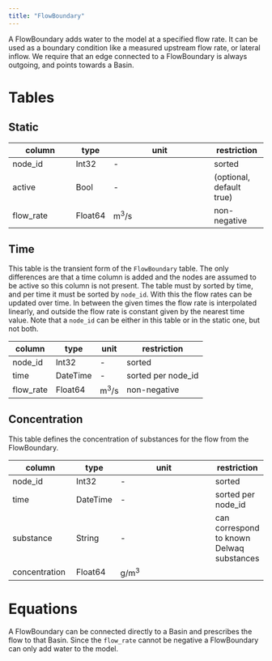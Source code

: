 ```yaml
---
title: "FlowBoundary"
---
```


A FlowBoundary adds water to the model at a specified flow rate.
It can be used as a boundary condition like a measured upstream flow rate, or lateral inflow.
We require that an edge connected to a FlowBoundary is always outgoing, and points towards a Basin.

# Tables

## Static

column        | type    | unit                  | restriction
------------- | ------- | --------------------- | -----------
node_id       | Int32   | -                     | sorted
active        | Bool    | -                     | (optional, default true)
flow_rate     | Float64 | $\text{m}^3/\text{s}$ | non-negative

## Time

This table is the transient form of the `FlowBoundary` table.
The only differences are that a time column is added and the nodes are assumed to be active so this column is not present.
The table must by sorted by time, and per time it must be sorted by `node_id`.
With this the flow rates can be updated over time. In between the given times the
flow rate is interpolated linearly, and outside the flow rate is constant given by the
nearest time value.
Note that a `node_id` can be either in this table or in the static one, but not both.

column    | type     | unit                  | restriction
--------- | -------  | --------------------- | -----------
node_id   | Int32    | -                     | sorted
time      | DateTime | -                     | sorted per node_id
flow_rate | Float64  | $\text{m}^3/\text{s}$ | non-negative

## Concentration {#sec-flow-boundary-conc}
This table defines the concentration of substances for the flow from the FlowBoundary.

column         | type     | unit                  | restriction
-------------- | -------- | --------------------- | -----------
node_id        | Int32    | -                     | sorted
time           | DateTime | -                     | sorted per node_id
substance      | String   | -                     | can correspond to known Delwaq substances
concentration  | Float64  | $\text{g}/\text{m}^3$ |

# Equations

A FlowBoundary can be connected directly to a Basin and prescribes the flow to that Basin.
Since the `flow_rate` cannot be negative a FlowBoundary can only add water to the model.
